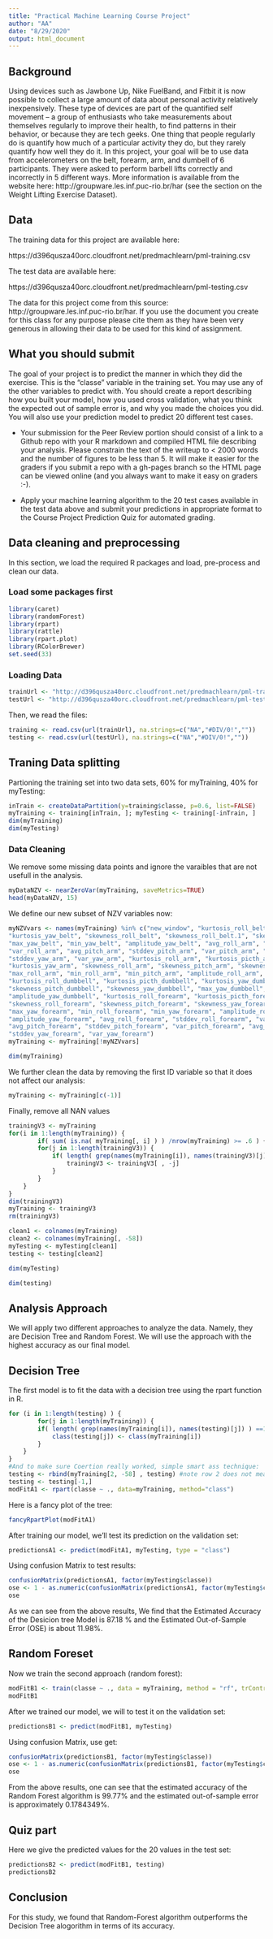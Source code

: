```yaml
---
title: "Practical Machine Learning Course Project"
author: "AA"
date: "8/29/2020"
output: html_document
---
```

## Background
Using devices such as Jawbone Up, Nike FuelBand, and Fitbit it is now possible to collect a large amount of data about personal activity relatively inexpensively. These type of devices are part of the quantified self movement – a group of enthusiasts who take measurements about themselves regularly to improve their health, to find patterns in their behavior, or because they are tech geeks. One thing that people regularly do is quantify how much of a particular activity they do, but they rarely quantify how well they do it. In this project, your goal will be to use data from accelerometers on the belt, forearm, arm, and dumbell of 6 participants. They were asked to perform barbell lifts correctly and incorrectly in 5 different ways. More information is available from the website here: http://groupware.les.inf.puc-rio.br/har (see the section on the Weight Lifting Exercise Dataset).

## Data
The training data for this project are available here:

https://d396qusza40orc.cloudfront.net/predmachlearn/pml-training.csv

The test data are available here:

https://d396qusza40orc.cloudfront.net/predmachlearn/pml-testing.csv

The data for this project come from this source: http://groupware.les.inf.puc-rio.br/har. If you use the document you create for this class for any purpose please cite them as they have been very generous in allowing their data to be used for this kind of assignment.

## What you should submit
The goal of your project is to predict the manner in which they did the exercise. This is the "classe" variable in the training set. You may use any of the other variables to predict with. You should create a report describing how you built your model, how you used cross validation, what you think the expected out of sample error is, and why you made the choices you did. You will also use your prediction model to predict 20 different test cases.

- Your submission for the Peer Review portion should consist of a link to a Github repo with your R markdown and compiled HTML file describing your analysis. Please constrain the text of the writeup to < 2000 words and the number of figures to be less than 5. It will make it easier for the graders if you submit a repo with a gh-pages branch so the HTML page can be viewed online (and you always want to make it easy on graders :-).

- Apply your machine learning algorithm to the 20 test cases available in the test data above and submit your predictions in appropriate format to the Course Project Prediction Quiz for automated grading.


## Data cleaning and preprocessing

In this section, we load the required R packages and load, pre-process and clean our data.

### Load some packages first
```r
library(caret)
library(randomForest)
library(rpart) 
library(rattle)
library(rpart.plot)
library(RColorBrewer)
set.seed(33)
```

### Loading Data
```r
trainUrl <- "http://d396qusza40orc.cloudfront.net/predmachlearn/pml-training.csv"
testUrl <- "http://d396qusza40orc.cloudfront.net/predmachlearn/pml-testing.csv"
```

Then, we read the files:

```r
training <- read.csv(url(trainUrl), na.strings=c("NA","#DIV/0!",""))
testing <- read.csv(url(testUrl), na.strings=c("NA","#DIV/0!",""))
```
## Traning Data splitting
Partioning the training set into two data sets, 60% for myTraining, 40% for myTesting:
```r
inTrain <- createDataPartition(y=training$classe, p=0.6, list=FALSE)
myTraining <- training[inTrain, ]; myTesting <- training[-inTrain, ]
dim(myTraining)
dim(myTesting)
```
### Data Cleaning 

We remove some missing data points and ignore the varaibles that are not usefull in the analysis.

```r
myDataNZV <- nearZeroVar(myTraining, saveMetrics=TRUE)
head(myDataNZV, 15)
```

We define our new subset of NZV variables now:

```r
myNZVvars <- names(myTraining) %in% c("new_window", "kurtosis_roll_belt", "kurtosis_picth_belt",
"kurtosis_yaw_belt", "skewness_roll_belt", "skewness_roll_belt.1", "skewness_yaw_belt",
"max_yaw_belt", "min_yaw_belt", "amplitude_yaw_belt", "avg_roll_arm", "stddev_roll_arm",
"var_roll_arm", "avg_pitch_arm", "stddev_pitch_arm", "var_pitch_arm", "avg_yaw_arm",
"stddev_yaw_arm", "var_yaw_arm", "kurtosis_roll_arm", "kurtosis_picth_arm",
"kurtosis_yaw_arm", "skewness_roll_arm", "skewness_pitch_arm", "skewness_yaw_arm",
"max_roll_arm", "min_roll_arm", "min_pitch_arm", "amplitude_roll_arm", "amplitude_pitch_arm",
"kurtosis_roll_dumbbell", "kurtosis_picth_dumbbell", "kurtosis_yaw_dumbbell", "skewness_roll_dumbbell",
"skewness_pitch_dumbbell", "skewness_yaw_dumbbell", "max_yaw_dumbbell", "min_yaw_dumbbell",
"amplitude_yaw_dumbbell", "kurtosis_roll_forearm", "kurtosis_picth_forearm", "kurtosis_yaw_forearm",
"skewness_roll_forearm", "skewness_pitch_forearm", "skewness_yaw_forearm", "max_roll_forearm",
"max_yaw_forearm", "min_roll_forearm", "min_yaw_forearm", "amplitude_roll_forearm",
"amplitude_yaw_forearm", "avg_roll_forearm", "stddev_roll_forearm", "var_roll_forearm",
"avg_pitch_forearm", "stddev_pitch_forearm", "var_pitch_forearm", "avg_yaw_forearm",
"stddev_yaw_forearm", "var_yaw_forearm")
myTraining <- myTraining[!myNZVvars]

dim(myTraining)
```

We further clean the data by removing the first ID variable so that it does not affect our analysis:
```r
myTraining <- myTraining[c(-1)]
```


Finally, remove all NAN values
```r
trainingV3 <- myTraining 
for(i in 1:length(myTraining)) { 
        if( sum( is.na( myTraining[, i] ) ) /nrow(myTraining) >= .6 ) { 
        for(j in 1:length(trainingV3)) {
            if( length( grep(names(myTraining[i]), names(trainingV3)[j]) ) ==1)  { 
                trainingV3 <- trainingV3[ , -j] 
            }   
        } 
    }
}
dim(trainingV3)
myTraining <- trainingV3
rm(trainingV3)

clean1 <- colnames(myTraining)
clean2 <- colnames(myTraining[, -58])
myTesting <- myTesting[clean1]
testing <- testing[clean2]

dim(myTesting)

dim(testing)
```


## Analysis Approach

We will apply two different approaches to analyze the data. Namely, they are Decision Tree and Random Forest. We will use the approach with the highest accuracy as our final model.

## Decision Tree

The first model is to fit the data with a decision tree using the rpart function in R.

```r
for (i in 1:length(testing) ) {
        for(j in 1:length(myTraining)) {
        if( length( grep(names(myTraining[i]), names(testing)[j]) ) ==1)  {
            class(testing[j]) <- class(myTraining[i])
        }      
    }      
}
#And to make sure Coertion really worked, simple smart ass technique:
testing <- rbind(myTraining[2, -58] , testing) #note row 2 does not mean anything, this will be removed right.. now:
testing <- testing[-1,]
modFitA1 <- rpart(classe ~ ., data=myTraining, method="class")
```

Here is a fancy plot of the tree:
```r
fancyRpartPlot(modFitA1)
```

After training our model, we'll test its prediction on the validation set:
```r

predictionsA1 <- predict(modFitA1, myTesting, type = "class")
```

Using confusion Matrix to test results:
```r
confusionMatrix(predictionsA1, factor(myTesting$classe))
ose <- 1 - as.numeric(confusionMatrix(predictionsA1, factor(myTesting$classe))$overall[1])
ose
```

As we can see from the above results,
We find that the Estimated Accuracy of the Desicion tree Model is 87.18 % and the Estimated Out-of-Sample Error (OSE) is about 11.98%.

## Random Foreset

Now we train the second approach (random forest):

```r
modFitB1 <- train(classe ~ ., data = myTraining, method = "rf", trControl = trainControl(method = "cv", 5), ntree = 250)
modFitB1
```

After we trained our model, we will to test it on the validation set:

```r
predictionsB1 <- predict(modFitB1, myTesting)
```

Using confusion Matrix, use get:

```r
confusionMatrix(predictionsB1, factor(myTesting$classe))
ose <- 1 - as.numeric(confusionMatrix(predictionsB1, factor(myTesting$classe))$overall[1])
ose
```

From the above results, one can see that the estimated accuracy of the Random Forest algorithm is 99.77% and the estimated out-of-sample error is approximately 0.1784349%.

## Quiz part
Here we give the predicted values for the 20 values in the test set:

```r
predictionsB2 <- predict(modFitB1, testing)
predictionsB2
```

## Conclusion
For this study, we found that Random-Forest algorithm outperforms the Decision Tree alogorithm in terms of its accuracy.





